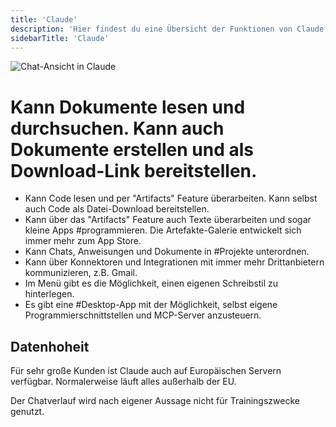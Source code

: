 ```yaml
---
title: 'Claude'
description: 'Hier findest du eine Übersicht der Funktionen von Claude, der größten Konkurrenz von ChatGPT. Einige Funktionen sind im Pro-Plan enthalten (18€). Das Unternehmen hinter Claude ist Anthropic.'
sidebarTitle: 'Claude'
---
```


![Chat-Ansicht in Claude](screenshot1.png)

# Kann Dokumente lesen und durchsuchen. Kann auch Dokumente erstellen und als Download-Link bereitstellen.
- Kann Code lesen und per "Artifacts" Feature überarbeiten. Kann selbst auch Code als Datei-Download bereitstellen.
- Kann über das "Artifacts" Feature auch Texte überarbeiten und sogar kleine Apps #programmieren. Die Artefakte-Galerie entwickelt sich immer mehr zum App Store.
- Kann Chats, Anweisungen und Dokumente in #Projekte unterordnen.
- Kann über Konnektoren und Integrationen mit immer mehr Drittanbietern kommunizieren, z.B. Gmail.
- Im Menü gibt es die Möglichkeit, einen eigenen Schreibstil zu hinterlegen.
- Es gibt eine #Desktop-App mit der Möglichkeit, selbst eigene Programmierschnittstellen und MCP-Server anzusteuern.

## Datenhoheit

Für sehr große Kunden ist Claude auch auf Europäischen Servern verfügbar. Normalerweise läuft alles außerhalb der EU.

Der Chatverlauf wird nach eigener Aussage nicht für Trainingszwecke genutzt.
